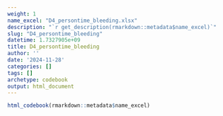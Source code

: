 ```yaml
---
weight: 1
name_excel: "D4_persontime_bleeding.xlsx"
description: "`r get_description(rmarkdown::metadata$name_excel)`"
slug: "D4_persontime_bleeding"
datetime: 1.7327905e+09
title: D4_persontime_bleeding
author: ''
date: '2024-11-28'
categories: []
tags: []
archetype: codebook
output: html_document
---
```


```r
html_codebook(rmarkdown::metadata$name_excel)
```
